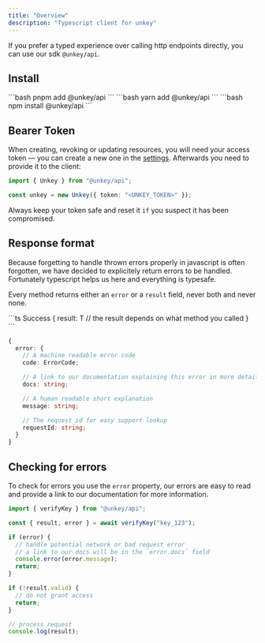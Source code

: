 ```yaml
---
title: "Overview"
description: "Typescript client for unkey"
---
```


If you prefer a typed experience over calling http endpoints directly, you can use our sdk `@unkey/api`.

## Install

<Tabs>
  <Tab title="pnpm">
  ```bash
   pnpm add @unkey/api 
  ```
  </Tab>
  <Tab title="yarn">
  ```bash
   yarn add @unkey/api 
  ```
  </Tab>
  <Tab title="npm">
  ```bash
   npm install @unkey/api 
  ```
  </Tab>
</Tabs>

## Bearer Token

When creating, revoking or updating resources, you will need your access token — you can create a new one in the [settings](https://unkey.dev/app/keys).
Afterwards you need to provide it to the client:

```ts
import { Unkey } from "@unkey/api";

const unkey = new Unkey({ token: "<UNKEY_TOKEN>" });
```

Always keep your token safe and reset it `if` you suspect it has been compromised.

## Response format

Because forgetting to handle thrown errors properly in javascript is often forgotten, we have decided to explicitely return errors to be handled. Fortunately typescript helps us here and everything is typesafe.

Every method returns either an `error` or a `result` field, never both and never none.

<CodeGroup>
```ts Success
{
  result: T // the result depends on what method you called
}
```

```ts Error
{
  error: {
    // A machine readable error code
    code: ErrorCode;

    // A link to our documentation explaining this error in more detail
    docs: string;

    // A human readable short explanation
    message: string;

    // The request id for easy support lookup
    requestId: string;
  }
}
```

</CodeGroup>

## Checking for errors

To check for errors you use the `error` property, our errors are easy to read and provide a link to our documentation for more information.

```ts
import { verifyKey } from "@unkey/api";

const { result, error } = await verifyKey("key_123");

if (error) {
  // handle potential network or bad request error
  // a link to our docs will be in the `error.docs` field
  console.error(error.message);
  return;
}

if (!result.valid) {
  // do not grant access
  return;
}

// process request
console.log(result);
```
